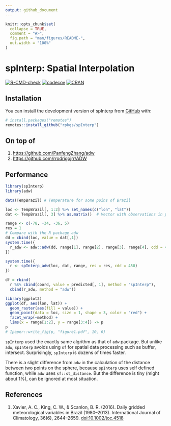 ```yaml
---
output: github_document
---
```


<!-- README.md is generated from README.Rmd. Please edit that file -->

```r
knitr::opts_chunk$set(
  collapse = TRUE,
  comment = "#>",
  fig.path = "man/figures/README-",
  out.width = "100%"
)
```


# spInterp: Spatial Interpolation

<!-- badges: start -->
[![R-CMD-check](https://github.com/rpkgs/spInterp/workflows/R-CMD-check/badge.svg)](https://github.com/rpkgs/spInterp/actions)
[![codecov](https://codecov.io/gh/rpkgs/spInterp/branch/master/graph/badge.svg)](https://app.codecov.io/gh/rpkgs/spInterp)
[![CRAN](http://www.r-pkg.org/badges/version/spInterp)](https://cran.r-project.org/package=spInterp)
<!-- [![total](http://cranlogs.r-pkg.org/badges/grand-total/spInterp)](https://www.rpackages.io/package/spInterp)
[![monthly](http://cranlogs.r-pkg.org/badges/spInterp)](https://www.rpackages.io/package/spInterp) -->
<!-- badges: end -->

## Installation

You can install the development version of spInterp from [GitHub](https://github.com/) with:

``` r
# install.packages("remotes")
remotes::install_github("rpkgs/spInterp")
```

## On top of 

1. <https://github.com/PanfengZhang/adw>
2. <https://github.com/rrodrigojrr/ADW>

## Performance

```r
library(spInterp)
library(adw)

data(TempBrazil) # Temperature for some poins of Brazil

loc <- TempBrazil[, 1:2] %>% set_names(c("lon", "lat"))
dat <- TempBrazil[, 3] %>% as.matrix()  # Vector with observations in points

range <- c(-78, -34, -36, 5)
res = 1
# Compare with the R package adw
dd = cbind(loc, value = dat[,1])
system.time({
  r_adw <- adw::adw(dd, range[1], range[2], range[3], range[4], cdd = 450*1e3, gridSize = res)  
})

system.time({
  r <- spInterp_adw(loc, dat, range, res = res, cdd = 450)
})
```

```r
df = rbind(
  r %$% cbind(coord, value = predicted[, 1], method = "spInterp"), 
  cbind(r_adw, method = "adw"))

library(ggplot2)
ggplot(df, aes(lon, lat)) + 
  geom_raster(aes(fill = value)) +
  geom_point(data = loc, size = 1, shape = 3, color = "red") +
  facet_wrap(~method) + 
  lims(x = range[1:2], y = range[3:4]) -> p
p
# Ipaper::write_fig(p, "figure1.pdf", 10, 6)
```


`spInterp` used the exactly same algrithm as that of `adw` package. 
But unlike `adw`, `spInterp` avoids using `sf` for spatial data processing such as 
buffer, intersect. Surprisingly, `spInterp` is dozens of times faster. 

There is a slight difference from `adw` in the calculation of the distance between 
two points on the sphere, because `spInterp` uses self defined function, while 
`adw` uses `sf::st_distance`. But the difference is tiny (might about 1%), can be
ignored at most situation.

## References

1. Xavier, A. C., King, C. W., & Scanlon, B. R. (2016). Daily gridded 
   meteorological variables in Brazil (1980–2013). International Journal of
   Climatology, 36(6), 2644–2659. <doi:10.1002/joc.4518>
